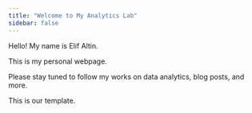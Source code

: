 ```yaml
---
title: "Welcome to My Analytics Lab"
sidebar: false 
---
```


Hello! My name is Elif Altin.

This is my personal webpage.

Please stay tuned to follow my works on data analytics, blog posts, and more.

This is our template.
